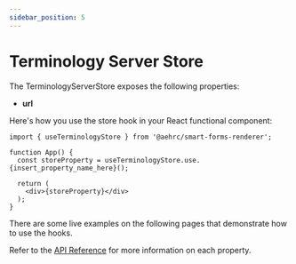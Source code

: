 ```yaml
---
sidebar_position: 5
---
```


# Terminology Server Store

The TerminologyServerStore exposes the following properties:

- **url**

Here's how you use the store hook in your React functional component:

```
import { useTerminologyStore } from '@aehrc/smart-forms-renderer';

function App() {
  const storeProperty = useTerminologyStore.use.{insert_property_name_here}();

  return (
    <div>{storeProperty}</div>
  );
}
```

There are some live examples on the following pages that demonstrate how to use the hooks.

Refer to the [API Reference](/smart-forms/docs/api/smart-forms-renderer/interfaces/TerminologyServerStoreType) for more information on each property.
